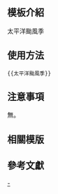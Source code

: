 <includeonly><!-- 在這裡加入模板的保護標識 --></includeonly><noinclude>{{Documentation subpage}}</noinclude>
<!-- 在本行下編輯模板說明 -->

== 模板介紹 ==

太平洋颱風季

==使用方法==

<pre>{{太平洋颱風季}}</pre>

== 注意事項 ==

無。

== 相關模版 ==

== 參考文獻 ==

<includeonly>
<!-- 本行下加入模板的分類 -->
[[Category:太平洋颱風季導航模板| ]]
[[Category:太平洋颱風季|-]]
</includeonly>